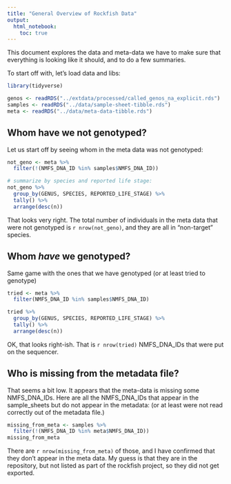 ```yaml
---
title: "General Overview of Rockfish Data"
output: 
  html_notebook:
    toc: true
---
```



This document explores the data and meta-data we have to make sure that everything
is looking like it should, and to do a few summaries.

To start off with, let's load data and libs:
```r
library(tidyverse)

genos <- readRDS("../extdata/processed/called_genos_na_explicit.rds")
samples <- readRDS("../data/sample-sheet-tibble.rds")
meta <- readRDS("../data/meta-data-tibble.rds")
```

## Whom have we not genotyped?

Let us start off by seeing whom in the meta data was not genotyped:
```r
not_geno <- meta %>%
  filter(!(NMFS_DNA_ID %in% samples$NMFS_DNA_ID))

# summarize by species and reported life stage:
not_geno %>% 
  group_by(GENUS, SPECIES, REPORTED_LIFE_STAGE) %>%
  tally() %>% 
  arrange(desc(n))
```
That looks very right.  The total number of individuals in the meta data that were
not genotyped is `r nrow(not_geno)`, and they are all in "non-target" species.

## Whom _have_ we genotyped?

Same game with the ones that we have genotyped (or at least tried to genotype)
```r
tried <- meta %>%
  filter(NMFS_DNA_ID %in% samples$NMFS_DNA_ID) 

tried %>%
  group_by(GENUS, SPECIES, REPORTED_LIFE_STAGE) %>%
  tally() %>% 
  arrange(desc(n))
```
OK, that looks right-ish.  That is `r nrow(tried)` NMFS_DNA_IDs that were put on the sequencer.  

## Who is missing from the metadata file?
That seems a bit low.  It appears that the meta-data is missing some NMFS_DNA_IDs.  Here are all the 
NMFS_DNA_IDs that appear in the sample_sheets but do not appear in the metadata: (or at least were not
read correctly out of the metadata file.)
```r
missing_from_meta <- samples %>%
  filter(!(NMFS_DNA_ID %in% meta$NMFS_DNA_ID))
missing_from_meta
```
There are `r nrow(missing_from_meta)` of those, and I have confirmed that they don't appear in the meta data.  My guess is that
they are in the repository, but not listed as part of the rockfish project, so they did not get exported.

